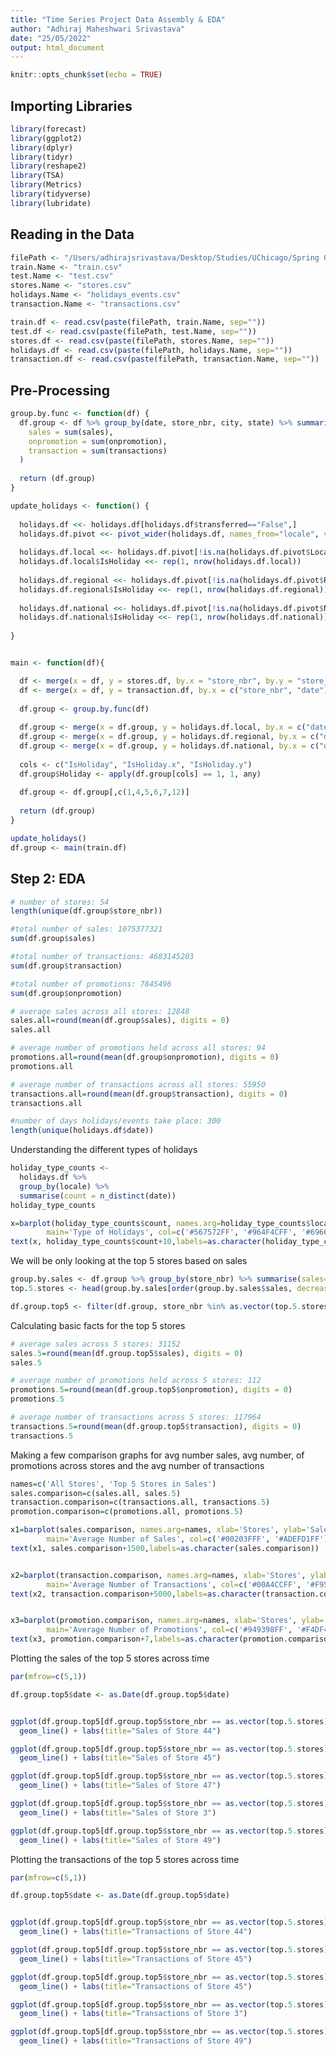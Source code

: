 ```yaml
---
title: "Time Series Project Data Assembly & EDA"
author: "Adhiraj Maheshwari Srivastava"
date: "25/05/2022"
output: html_document
---
```


```r
knitr::opts_chunk$set(echo = TRUE)
```

## Importing Libraries
```r
library(forecast)
library(ggplot2)
library(dplyr)
library(tidyr)
library(reshape2)
library(TSA)
library(Metrics)
library(tidyverse)
library(lubridate)
```

## Reading in the Data
```r
filePath <- "/Users/adhirajsrivastava/Desktop/Studies/UChicago/Spring Quarter 2022/Time Series Analysis & Forecasting/Final Project/store-sales-time-series-forecasting/"
train.Name <- "train.csv"
test.Name <- "test.csv"
stores.Name <- "stores.csv"
holidays.Name <- "holidays_events.csv"
transaction.Name <- "transactions.csv"

train.df <- read.csv(paste(filePath, train.Name, sep=""))
test.df <- read.csv(paste(filePath, test.Name, sep=""))
stores.df <- read.csv(paste(filePath, stores.Name, sep=""))
holidays.df <- read.csv(paste(filePath, holidays.Name, sep=""))
transaction.df <- read.csv(paste(filePath, transaction.Name, sep=""))

```

## Pre-Processing 
```r

group.by.func <- function(df) {
  df.group <- df %>% group_by(date, store_nbr, city, state) %>% summarise(
    sales = sum(sales),
    onpromotion = sum(onpromotion),
    transaction = sum(transactions)
  )
  
  return (df.group)
}

update_holidays <- function() {
  
  holidays.df <<- holidays.df[holidays.df$transferred=="False",]
  holidays.df.pivot <<- pivot_wider(holidays.df, names_from="locale", values_from="locale_name")
  
  holidays.df.local <<- holidays.df.pivot[!is.na(holidays.df.pivot$Local),c(1,5)]
  holidays.df.local$IsHoliday <<- rep(1, nrow(holidays.df.local))
  
  holidays.df.regional <<- holidays.df.pivot[!is.na(holidays.df.pivot$Regional),c(1,6)]
  holidays.df.regional$IsHoliday <<- rep(1, nrow(holidays.df.regional))
  
  holidays.df.national <<- holidays.df.pivot[!is.na(holidays.df.pivot$National),c(1,7)]
  holidays.df.national$IsHoliday <<- rep(1, nrow(holidays.df.national))
  
}


main <- function(df){

  df <- merge(x = df, y = stores.df, by.x = "store_nbr", by.y = "store_nbr")
  df <- merge(x = df, y = transaction.df, by.x = c("store_nbr", "date"), by.y = c("store_nbr", "date"))
  
  df.group <- group.by.func(df)
  
  df.group <- merge(x = df.group, y = holidays.df.local, by.x = c("date", "city"), by.y = c("date", "Local"), all.x = TRUE)
  df.group <- merge(x = df.group, y = holidays.df.regional, by.x = c("date", "state"), by.y = c("date", "Regional"), all.x = TRUE)
  df.group <- merge(x = df.group, y = holidays.df.national, by.x = c("date"), by.y = c("date"), all.x = TRUE)
  
  cols <- c("IsHoliday", "IsHoliday.x", "IsHoliday.y")
  df.group$Holiday <- apply(df.group[cols] == 1, 1, any)
  
  df.group <- df.group[,c(1,4,5,6,7,12)]
  
  return (df.group)
}

update_holidays()
df.group <- main(train.df)

```

## Step 2: EDA

```r
# number of stores: 54
length(unique(df.group$store_nbr))

#total number of sales: 1075377321
sum(df.group$sales)

#total number of transactions: 4683145203
sum(df.group$transaction)

#total number of promotions: 7845496
sum(df.group$onpromotion)

# average sales across all stores: 12848
sales.all=round(mean(df.group$sales), digits = 0)
sales.all

# average number of promotions held across all stores: 94
promotions.all=round(mean(df.group$onpromotion), digits = 0)
promotions.all

# average number of transactions across all stores: 55950
transactions.all=round(mean(df.group$transaction), digits = 0)
transactions.all

#number of days holidays/events take place: 300
length(unique(holidays.df$date))

```

Understanding the different types of holidays
```r
holiday_type_counts <- 
  holidays.df %>%                              
  group_by(locale) %>%
  summarise(count = n_distinct(date))
holiday_type_counts 
```

```r
x=barplot(holiday_type_counts$count, names.arg=holiday_type_counts$locale, xlab='Type', ylab='Count', ylim=c(0, 250),
        main='Type of Holidays', col=c('#567572FF', '#964F4CFF', '#696667FF'), border = 'black')
text(x, holiday_type_counts$count+10,labels=as.character(holiday_type_counts$count))
```




We will be only looking at the top 5 stores based on sales 

```r
group.by.sales <- df.group %>% group_by(store_nbr) %>% summarise(sales=sum(sales))
top.5.stores <- head(group.by.sales[order(group.by.sales$sales, decreasing = T),],5)$store_nbr

df.group.top5 <- filter(df.group, store_nbr %in% as.vector(top.5.stores))
```

Calculating basic facts for the top 5 stores
```r
# average sales across 5 stores: 31152
sales.5=round(mean(df.group.top5$sales), digits = 0)
sales.5

# average number of promotions held across 5 stores: 112
promotions.5=round(mean(df.group.top5$onpromotion), digits = 0)
promotions.5

# average number of transactions across 5 stores: 117964
transactions.5=round(mean(df.group.top5$transaction), digits = 0)
transactions.5
```

Making a few comparison graphs for avg number sales, avg number, of promotions across stores and the avg number of transactions

```r
names=c('All Stores', 'Top 5 Stores in Sales')
sales.comparison=c(sales.all, sales.5)
transaction.comparison=c(transactions.all, transactions.5)
promotion.comparison=c(promotions.all, promotions.5)
```


```r
x1=barplot(sales.comparison, names.arg=names, xlab='Stores', ylab='Sales', ylim=c(0, 35000),
        main='Average Number of Sales', col=c('#00203FFF', '#ADEFD1FF'), border = 'black')
text(x1, sales.comparison+1500,labels=as.character(sales.comparison))


x2=barplot(transaction.comparison, names.arg=names, xlab='Stores', ylab='Transactions', ylim=c(0, 130000),
        main='Average Number of Transactions', col=c('#00A4CCFF', '#F95700FF'), border = 'black')
text(x2, transaction.comparison+5000,labels=as.character(transaction.comparison))


x3=barplot(promotion.comparison, names.arg=names, xlab='Stores', ylab='Promotions', ylim=c(0, 150),
        main='Average Number of Promotions', col=c('#949398FF', '#F4DF4EFF'), border = 'black')
text(x3, promotion.comparison+7,labels=as.character(promotion.comparison))
```

Plotting the sales of the top 5 stores across time
```r

par(mfrow=c(5,1))

df.group.top5$date <- as.Date(df.group.top5$date)


ggplot(df.group.top5[df.group.top5$store_nbr == as.vector(top.5.stores)[1],], aes(x = date, y = sales, group=1)) +
  geom_line() + labs(title="Sales of Store 44")

ggplot(df.group.top5[df.group.top5$store_nbr == as.vector(top.5.stores)[2],], aes(x = date, y = sales, group=1)) +
  geom_line() + labs(title="Sales of Store 45")

ggplot(df.group.top5[df.group.top5$store_nbr == as.vector(top.5.stores)[3],], aes(x = date, y = sales, group=1)) +
  geom_line() + labs(title="Sales of Store 47")

ggplot(df.group.top5[df.group.top5$store_nbr == as.vector(top.5.stores)[4],], aes(x = date, y = sales, group=1)) +
  geom_line() + labs(title="Sales of Store 3")

ggplot(df.group.top5[df.group.top5$store_nbr == as.vector(top.5.stores)[5],], aes(x = date, y = sales, group=1)) +
  geom_line() + labs(title="Sales of Store 49")

```


Plotting the transactions of the top 5 stores across time
```r

par(mfrow=c(5,1))

df.group.top5$date <- as.Date(df.group.top5$date)


ggplot(df.group.top5[df.group.top5$store_nbr == as.vector(top.5.stores)[1],], aes(x = date, y = transaction, group=1)) +
  geom_line() + labs(title="Transactions of Store 44")

ggplot(df.group.top5[df.group.top5$store_nbr == as.vector(top.5.stores)[2],], aes(x = date, y = transaction, group=1)) +
  geom_line() + labs(title="Transactions of Store 45")

ggplot(df.group.top5[df.group.top5$store_nbr == as.vector(top.5.stores)[3],], aes(x = date, y = transaction, group=1)) +
  geom_line() + labs(title="Transactions of Store 45")

ggplot(df.group.top5[df.group.top5$store_nbr == as.vector(top.5.stores)[4],], aes(x = date, y = transaction, group=1)) +
  geom_line() + labs(title="Transactions of Store 3")

ggplot(df.group.top5[df.group.top5$store_nbr == as.vector(top.5.stores)[5],], aes(x = date, y = transaction, group=1)) +
  geom_line() + labs(title="Transactions of Store 49")

```
